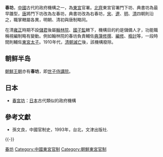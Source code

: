 '''春坊'''，[[中國|中國]]古代的政府機構之一，為[[東宮|東宮]]官署。[[北齊|北齊]]東宮官署門下坊、典書坊為最早雛型，[[唐朝|唐]]將門下坊改為左春坊，典書坊改為右春坊，[[宋朝|宋]]、[[遼朝|遼]]、[[明朝|明]]、[[清朝|清]]四朝則沿之，職掌轄屬各異，明朝、清初與唐制略同。

在清[[雍正|雍正]]時期不設[[儲君|儲君]]後屬[[翰林院|翰林院]]、[[國子監|國子監]]轄下，機構目的約是儲備人才，功能職稱視編制略有變動。例如翰林院的春坊負責輔佐[[典簿|典簿]][[修撰|修撰]]、[[編修|編修]]、[[檢討|檢討]]等，一段時間則輔佐[[東宮|東宮]][[太子|太子]]。1910年代，[[清朝滅亡|清朝滅亡]]後，該機構廢除。

== 朝鲜半岛 ==
[[朝鮮王朝|朝鮮王朝]]亦有'''春坊'''，即[[世子侍講院|世子侍講院]]。

== 日本 ==
* [[春宮坊|春宮坊]]：[[日本|日本]]古代類似的政府機構

== 參考文獻 ==
{{Reflist}}
* 孫文良，中國官制史，1993年，台北，文津出版社.

{{-}}
{{唐朝中央官制}}
{{明朝中央官制|内}}
{{清朝中央官制}}

[[Category:春坊|]]
[[Category:中國東宮官制|Category:中國東宮官制]]
[[Category:朝鮮東宮官制|Category:朝鮮東宮官制]]

{{Government-official-hist-stub}}
